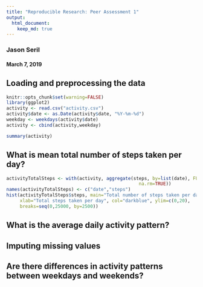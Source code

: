 ```yaml
---
title: "Reproducible Research: Peer Assessment 1"
output: 
  html_document:
    keep_md: true
---
```

### Jason Seril
#### March 7, 2019

## Loading and preprocessing the data
```r
knitr::opts_chunk$set(warning=FALSE)
library(ggplot2)
activity <- read.csv("activity.csv")
activity$date <- as.Date(activity$date, "%Y-%m-%d")
weekday <- weekdays(activity$date)
activity <- cbind(activity,weekday)

summary(activity)
```

## What is mean total number of steps taken per day?
```r
activityTotalSteps <- with(activity, aggregate(steps, by=list(date), FUN=sum, 
                                                 na.rm=TRUE))
names(activityTotalSteps) <- c("date","steps")
hist(activityTotalSteps$steps, main="Total number of steps taken per day",
     xlab="Total steps taken per day", col="darkblue", ylim=c(0,20), 
     breaks=seq(0,25000, by=2500))
```


## What is the average daily activity pattern?



## Imputing missing values



## Are there differences in activity patterns between weekdays and weekends?
